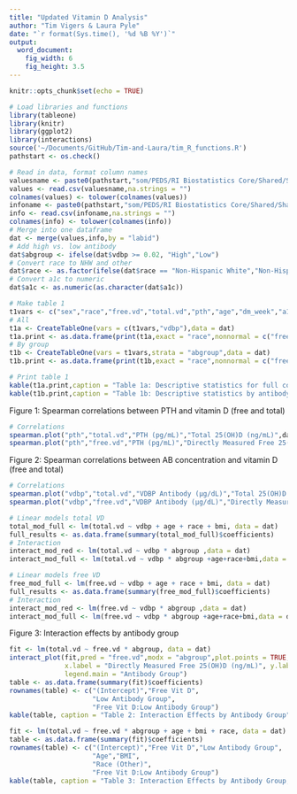 ```yaml
---
title: "Updated Vitamin D Analysis"
author: "Tim Vigers & Laura Pyle"
date: "`r format(Sys.time(), '%d %B %Y')`"
output:
  word_document:
    fig_width: 6
    fig_height: 3.5
---
```


```r
knitr::opts_chunk$set(echo = TRUE)
```

```r
# Load libraries and functions
library(tableone)
library(knitr)
library(ggplot2)
library(interactions)
source('~/Documents/GitHub/Tim-and-Laura/tim_R_functions.R')
pathstart <- os.check()
```

```r
# Read in data, format column names
valuesname <- paste0(pathstart,"som/PEDS/RI Biostatistics Core/Shared/Shared Projects/Laura/BDC/Projects/Viral Shah/Vitamin D/Data_Cleaned/Values 1-2-2019.csv")
values <- read.csv(valuesname,na.strings = "")
colnames(values) <- tolower(colnames(values))
infoname <- paste0(pathstart,"som/PEDS/RI Biostatistics Core/Shared/Shared Projects/Laura/BDC/Projects/Viral Shah/Vitamin D/Data_Cleaned/Patient information 1-2-2019.csv")
info <- read.csv(infoname,na.strings = "")
colnames(info) <- tolower(colnames(info))
# Merge into one dataframe
dat <- merge(values,info,by = "labid")
# Add high vs. low antibody
dat$abgroup <- ifelse(dat$vdbp >= 0.02, "High","Low")
# Convert race to NHW and other
dat$race <- as.factor(ifelse(dat$race == "Non-Hispanic White","Non-Hispanic White","Other"))
# Convert a1c to numeric
dat$a1c <- as.numeric(as.character(dat$a1c))
```

```r
# Make table 1
t1vars <- c("sex","race","free.vd","total.vd","pth","age","dm_week","a1c","bmi")
# All
t1a <- CreateTableOne(vars = c(t1vars,"vdbp"),data = dat)
t1a.print <- as.data.frame(print(t1a,exact = "race",nonnormal = c("free.vd","total.vd","pth","vdbp","age","dm_week","bmi","a1c")))
# By group
t1b <- CreateTableOne(vars = t1vars,strata = "abgroup",data = dat)
t1b.print <- as.data.frame(print(t1b,exact = "race",nonnormal = c("free.vd","total.vd","pth","vdbp","age","dm_week","bmi","a1c")))
```

```r
# Print table 1
kable(t1a.print,caption = "Table 1a: Descriptive statistics for full cohort.")
kable(t1b.print,caption = "Table 1b: Descriptive statistics by antibody group. High Ab defined as >= 0.02 units.")
```

Figure 1: Spearman correlations between PTH and vitamin D (free and total)

```r
# Correlations
spearman.plot("pth","total.vd","PTH (pg/mL)","Total 25(OH)D (ng/mL)",dat,25,10,title = F)
spearman.plot("pth","free.vd","PTH (pg/mL)","Directly Measured Free 25(OH)D (ng/mL)",dat,25,10,vert = 1,title = F)
```

Figure 2: Spearman correlations between AB concentration and vitamin D (free and total)

```r
# Correlations
spearman.plot("vdbp","total.vd","VDBP Antibody (µg/dL)","Total 25(OH)D (ng/mL)",dat,0.1,10,title = F)
spearman.plot("vdbp","free.vd","VDBP Antibody (µg/dL)","Directly Measured Free 25(OH)D (ng/mL)",dat,0.1,10,vert = 1,title = F)
```

```r
# Linear models total VD
total_mod_full <- lm(total.vd ~ vdbp + age + race + bmi, data = dat)
full_results <- as.data.frame(summary(total_mod_full)$coefficients)
# Interaction
interact_mod_red <- lm(total.vd ~ vdbp * abgroup ,data = dat)
interact_mod_full <- lm(total.vd ~ vdbp * abgroup +age+race+bmi,data = dat)
```

```r
# Linear models free VD
free_mod_full <- lm(free.vd ~ vdbp + age + race + bmi, data = dat)
full_results <- as.data.frame(summary(free_mod_full)$coefficients)
# Interaction
interact_mod_red <- lm(free.vd ~ vdbp * abgroup ,data = dat)
interact_mod_full <- lm(free.vd ~ vdbp * abgroup +age+race+bmi,data = dat)
```

Figure 3: Interaction effects by antibody group

```r
fit <- lm(total.vd ~ free.vd * abgroup, data = dat)
interact_plot(fit,pred = "free.vd",modx = "abgroup",plot.points = TRUE,
              x.label = "Directly Measured Free 25(OH)D (ng/mL)", y.label = "Total 25(OH)D (ng/mL)",
              legend.main = "Antibody Group")
table <- as.data.frame(summary(fit)$coefficients)
rownames(table) <- c("(Intercept)","Free Vit D",
                     "Low Antibody Group",
                     "Free Vit D:Low Antibody Group")
kable(table, caption = "Table 2: Interaction Effects by Antibody Group")
```

```r
fit <- lm(total.vd ~ free.vd * abgroup + age + bmi + race, data = dat)
table <- as.data.frame(summary(fit)$coefficients)
rownames(table) <- c("(Intercept)","Free Vit D","Low Antibody Group",
                     "Age","BMI",
                     "Race (Other)",
                     "Free Vit D:Low Antibody Group")
kable(table, caption = "Table 3: Interaction Effects by Antibody Group, adjusted for age, BMI, and race")
```
